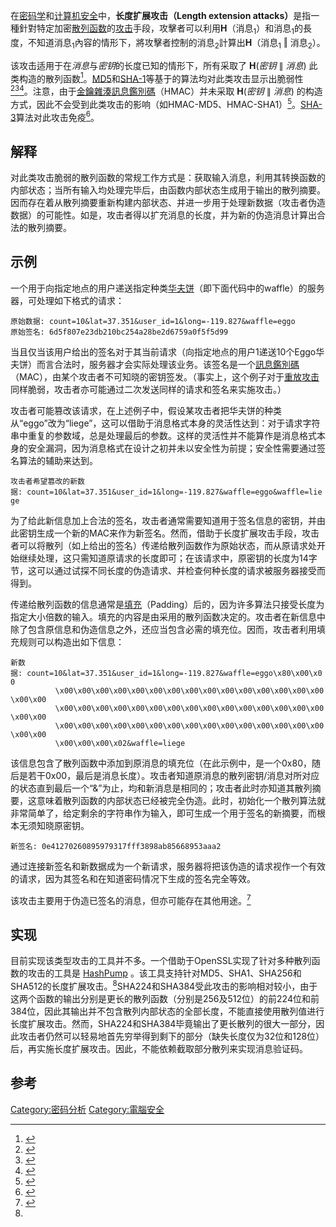 {{noteTA
|G1=IT
}}
{{Rough translation|en:Length extension attack}}
在[[密码学|密码学]]和[[计算机安全|计算机安全]]中，'''长度扩展攻击（Length extension attacks）'''是指一種針對特定加密[[散列函数|散列函数]]的[[攻击_(电脑)|攻击]]手段，攻擊者可以利用'''H'''（消息<sub>1</sub>）和消息<sub>1</sub>的長度，不知道消息<sub>1</sub>內容的情形下，將攻擊者控制的消息<sub>2</sub>計算出'''H'''（消息<sub>1</sub> ‖ 消息<sub>2</sub>）。

该攻击适用于在''消息''与''密钥''的长度已知的情形下，所有采取了 '''H'''(''密钥'' ∥ ''消息'') 此类构造的散列函数<ref>
{{cite web
 |url         = http://vudang.com/2012/03/md5-length-extension-attack/
 |title       = MD5 Length Extension Attack Revisited
 |author      = Hoàng Vũ
 |accessdate  = 31 January 2013
 |deadurl     = yes
 |archiveurl  = https://web.archive.org/web/20141029080820/http://vudang.com/2012/03/md5-length-extension-attack/
 |archivedate =2014-10-29}}
</ref>。[[MD5|MD5]]和[[SHA-1|SHA-1]]等基于{{link-en|Merkle–Damgård构造|Merkle–Damgård_construction}}的算法均对此类攻击显示出脆弱性<ref>{{cite web
| url=https://blog.whitehatsec.com/hash-length-extension-attacks/
| title=Hash Length Extension Attacks
| author=White Hat Security
| accessdate=31 January 2013
| archive-url=https://web.archive.org/web/20140226135357/https://blog.whitehatsec.com/hash-length-extension-attacks/
| archive-date=2014-02-26
| dead-url=yes
}}</ref><ref>{{Cite web |url=http://netifera.com/research/flickr_api_signature_forgery.pdf |title=Flickr API Signature Forgery Vulnerability |access-date=2014-01-30 |archive-date=2021-04-09 |archive-url=https://web.archive.org/web/20210409093052/http://netifera.com/research/flickr_api_signature_forgery.pdf |dead-url=no }}</ref><ref>{{cite web
| url=http://www.javacodegeeks.com/2012/07/hash-length-extension-attacks.html
| title=Hash Length Extension Attacks
| author=Christopher Meyer
| accessdate=31 January 2013
| archive-date=2021-04-14
| archive-url=https://web.archive.org/web/20210414054850/https://www.javacodegeeks.com/2012/07/hash-length-extension-attacks.html
| dead-url=no
}}</ref>。注意，由于[[金鑰雜湊訊息鑑別碼|金鑰雜湊訊息鑑別碼]]（HMAC）并未采取 '''H'''(''密钥'' ∥ ''消息'') 的构造方式，因此不会受到此类攻击的影响（如HMAC-MD5、HMAC-SHA1）<ref>{{cite web
| url=http://rdist.root.org/2009/10/29/stop-using-unsafe-keyed-hashes-use-hmac/
| title=Stop using unsafe keyed hashes, use HMAC
| author=Nate Lawson
| accessdate=31 January 2013
| archive-date=2021-05-06
| archive-url=https://web.archive.org/web/20210506134641/https://rdist.root.org/2009/10/29/stop-using-unsafe-keyed-hashes-use-hmac/
| dead-url=no
}}</ref>。[[SHA-3|SHA-3]]算法对此攻击免疫<ref>{{cite web
| url=http://keccak.noekeon.org
| title=Strengths of Keccak - Design and security
| quote=''Unlike SHA-1 and SHA-2, Keccak does not have the length-extension weakness, hence does not need the HMAC nested construction. Instead, MAC computation can be performed by simply prepending the message with the key.''
| author=Keccak team
| accessdate=30 January 2013
| archive-date=2017-06-06
| archive-url=https://web.archive.org/web/20170606112204/http://keccak.noekeon.org/
| dead-url=no
}}</ref>。

== 解释 ==
对此类攻击脆弱的散列函数的常规工作方式是：获取输入消息，利用其转换函数的内部状态；当所有输入均处理完毕后，由函数内部状态生成用于输出的散列摘要。因而存在着从散列摘要重新构建内部状态、并进一步用于处理新数据（攻击者伪造数据）的可能性。如是，攻击者得以扩充消息的长度，并为新的伪造消息计算出合法的散列摘要。

== 示例 ==
一个用于向指定地点的用户递送指定种类[[华夫饼|华夫饼]]（即下面代码中的waffle）的服务器，可处理如下格式的请求：

 原始数据: count=10&lat=37.351&user_id=1&long=-119.827&waffle=eggo
 原始签名: 6d5f807e23db210bc254a28be2d6759a0f5f5d99

当且仅当该用户给出的签名对于其当前请求（向指定地点的用户1递送10个Eggo华夫饼）而言合法时，服务器才会实际处理该业务。该签名是一个[[訊息鑑別碼|訊息鑑別碼]]（MAC），由某个攻击者不可知晓的密钥签发。（事实上，这个例子对于[[重放攻击|重放攻击]]同样脆弱，攻击者亦可能通过二次发送同样的请求和签名来实施攻击。）

攻击者可能篡改该请求，在上述例子中，假设某攻击者把华夫饼的种类从“eggo”改为“liege”，这可以借助于消息格式本身的灵活性达到：对于请求字符串中重复的参数域，总是处理最后的参数。这样的灵活性并不能算作是消息格式本身的安全漏洞，因为消息格式在设计之初并未以安全性为前提；安全性需要通过签名算法的辅助来达到。

 攻击者希望篡改的新数据: count=10&lat=37.351&user_id=1&long=-119.827&waffle=eggo&waffle=liege

为了给此新信息加上合法的签名，攻击者通常需要知道用于签名信息的密钥，并由此密钥生成一个新的MAC来作为新签名。然而，借助于长度扩展攻击手段，攻击者可以将散列（如上给出的签名）传递给散列函数作为原始状态，而从原请求处开始继续处理，这只需知道原请求的长度即可；在该请求中，原密钥的长度为14字节，这可以通过试探不同长度的伪造请求、并检查何种长度的请求被服务器接受而得到。

传递给散列函数的信息通常是[[填充_(密码学)|填充]]（Padding）后的，因为许多算法只接受长度为指定大小倍数的输入。填充的内容是由采用的散列函数决定的。攻击者在新信息中除了包含原信息和伪造信息之外，还应当包含必需的填充位。因而，攻击者利用填充规则可以构造出如下信息：

 新数据: count=10&lat=37.351&user_id=1&long=-119.827&waffle=eggo\x80\x00\x00
           \x00\x00\x00\x00\x00\x00\x00\x00\x00\x00\x00\x00\x00\x00\x00\x00\x00
           \x00\x00\x00\x00\x00\x00\x00\x00\x00\x00\x00\x00\x00\x00\x00\x00\x00
           \x00\x00\x00\x00\x00\x00\x00\x00\x00\x00\x00\x00\x00\x00\x00\x00\x00
           \x00\x00\x00\x02&waffle=liege

该信息包含了散列函数中添加到原消息的填充位（在此示例中，是一个0x80，随后是若干0x00，最后是消息长度）。攻击者知道原消息的散列密钥/消息对所对应的状态直到最后一个“&”为止，均和新消息是相同的；攻击者此时亦知道其散列摘要，这意味着散列函数的内部状态已经被完全伪造。此时，初始化一个散列算法就非常简单了，给定剩余的字符串作为输入，即可生成一个用于签名的新摘要，而根本无须知晓原密钥。

 新签名: 0e41270260895979317fff3898ab85668953aaa2

通过连接新签名和新数据成为一个新请求，服务器将把该伪造的请求视作一个有效的请求，因为其签名和在知道密码情况下生成的签名完全等效。

该攻击主要用于伪造已签名的消息，但亦可能存在其他用途。<ref name="Wallace">{{cite web|last=Wallace|first=Brian|title=Hash Length Extension Attack|url=http://ballastsec.boards.net/index.cgi?board=hashing&action=display&thread=1|deadurl=yes|archiveurl=https://web.archive.org/web/20130503120559/http://ballastsec.boards.net/index.cgi?board=hashing&action=display&thread=1|archivedate=2013-05-03}}</ref>

== 实现 ==
目前实现该类型攻击的工具并不多。一个借助于OpenSSL实现了针对多种散列函数的攻击的工具是 [https://github.com/bwall/HashPump HashPump] {{Wayback|url=https://github.com/bwall/HashPump |date=20210225041755 }}。该工具支持针对MD5、SHA1、SHA256和SHA512的长度扩展攻击。<ref name="Wallace" />SHA224和SHA384受此攻击的影响相对较小，由于这两个函数的输出分别是更长的散列函数（分别是256及512位）的前224位和前384位，因此其输出并不包含散列内部状态的全部长度，不能直接使用散列值进行长度扩展攻击。然而，SHA224和SHA384毕竟输出了更长散列的很大一部分，因此攻击者仍然可以轻易地首先穷举得到剩下的部分（缺失长度仅为32位和128位）后，再实施长度扩展攻击。因此，不能依赖截取部分散列来实现消息验证码。

== 参考 ==
{{Reflist}}

[[Category:密码分析|Category:密码分析]]
[[Category:電腦安全|Category:電腦安全]]

{{cryptography navbox|hash}}